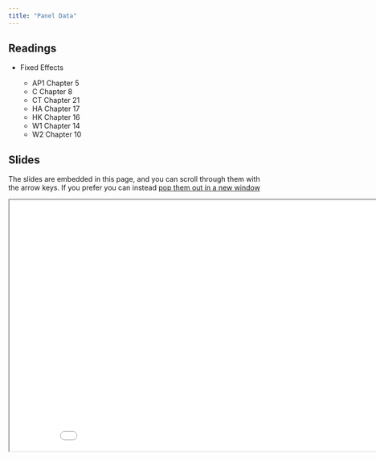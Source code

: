 ```yaml
---
title: "Panel Data"
---
```



## Readings

- Fixed Effects

    - AP1 Chapter 5
    - C Chapter 8
    - CT Chapter 21
    - HA Chapter 17
    - HK Chapter 16
    - W1 Chapter 14
    - W2 Chapter 10


## Slides

The slides are embedded in this page, and you can scroll through them with the arrow keys.  If you prefer you can instead <a href="/slides/paneldata/index.html" target="_blank">pop them out in a new window</a>

<div>

```{=html}
<p align="center"><iframe width="890" height="500" class="slide-deck" src="/slides/paneldata/"></iframe></p>
```

</div>




